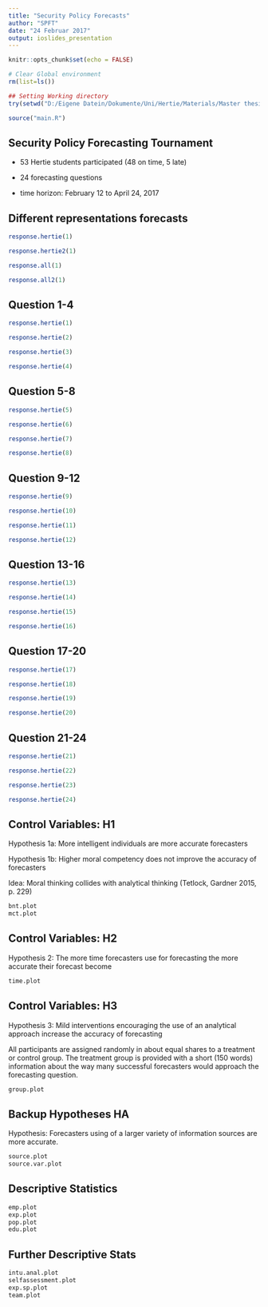 ```yaml
---
title: "Security Policy Forecasts"
author: "SPFT"
date: "24 Februar 2017"
output: ioslides_presentation
---
```


```r
knitr::opts_chunk$set(echo = FALSE)

# Clear Global environment
rm(list=ls())

## Setting Working directory
try(setwd("D:/Eigene Datein/Dokumente/Uni/Hertie/Materials/Master thesis/SecurityPolicyForecastingTournament"), silent = TRUE)

source("main.R")
```

## Security Policy Forecasting Tournament

- 53 Hertie students participated
(48 on time, 5 late)

- 24 forecasting questions 

- time horizon: February 12 to April 24, 2017


## Different representations forecasts
```r
response.hertie(1)

response.hertie2(1)
```

```r
response.all(1)

response.all2(1)
```

## Question 1-4

```r
response.hertie(1)

response.hertie(2)
```

```r
response.hertie(3)

response.hertie(4)
```

## Question 5-8

```r
response.hertie(5)

response.hertie(6)
```

```r
response.hertie(7)

response.hertie(8)
```

## Question 9-12

```r
response.hertie(9)

response.hertie(10)
```

```r
response.hertie(11)

response.hertie(12)
```

## Question 13-16

```r
response.hertie(13)

response.hertie(14)
```

```r
response.hertie(15)

response.hertie(16)
```

## Question 17-20

```r
response.hertie(17)

response.hertie(18)
```

```r
response.hertie(19)

response.hertie(20)
```

## Question 21-24

```r
response.hertie(21)

response.hertie(22)
```

```r
response.hertie(23)

response.hertie(24)
```

## Control Variables: H1

Hypothesis 1a: More intelligent individuals are more accurate forecasters 

Hypothesis 1b: Higher moral competency does not improve the accuracy of forecasters

Idea: Moral thinking collides with analytical thinking (Tetlock, Gardner 2015, p. 229)

```r
bnt.plot
mct.plot
```

## Control Variables: H2

Hypothesis 2: The more time forecasters use for forecasting the more accurate their forecast become

```r
time.plot
```

## Control Variables: H3

Hypothesis 3:	Mild interventions encouraging the use of an analytical approach increase the accuracy of forecasting

All participants are assigned randomly in about equal shares to a treatment or control group. The treatment group is provided with a short (150 words) information about the way many successful forecasters would approach the forecasting question. 

```r
group.plot
```

## Backup Hypotheses HA

Hypothesis: Forecasters using of a larger variety of information sources are more accurate.

```r
source.plot
source.var.plot
```

## Descriptive Statistics

```r
emp.plot
exp.plot
pop.plot
edu.plot
```

## Further Descriptive Stats

```r
intu.anal.plot
selfassessment.plot
exp.sp.plot 
team.plot
```

